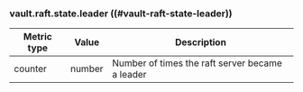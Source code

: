 ### vault.raft.state.leader ((#vault-raft-state-leader))

Metric type | Value   | Description
----------- | ------- | -----------
counter     | number  | Number of times the raft server became a leader
